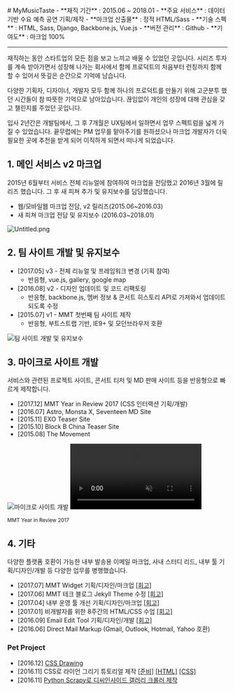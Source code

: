 
<LayoutBase type="mdx">
  # MyMusicTaste
  - **재직 기간** : 2015.06 ~ 2018.01
  - **주요 서비스** : 데이터 기반 수요 예측 공연 기획/제작
  - **마크업 산출물** : 정적 HTML/Sass
  - **기술 스펙** : HTML, Sass, Django, Backbone.js, Vue.js
  - **버전 관리** : Github
  - **기여도** : 마크업 100%

  ---

  재직하는 동안 스타트업의 모든 점을 보고 느끼고 배울 수 있었던 곳입니다. 시리즈 투자를 계속 받아가면서 성장해 나가는 회사에서 함께 프로덕트의 처음부터 런칭까지 함께 할 수 있어서 뜻깊은 순간으로 기억에
  남습니다.

  다양한 기획자, 디자이너, 개발자 모두 함께 하나의 프로덕트를 만들기 위해 고군분투 했던 시간들이 참 따뜻한 기억으로 남아있습니다. 끊임없이 개인의 성장에 대해 관심을 갖고 챌린지를 주었던 곳입니다.

  입사 2년간은 개발팀에서, 그 후 7개월은 UX팀에서 일하면서 업무 스펙트럼을 넓게 가질 수 있었습니다. 끝무렵에는 PM 업무를 맡아주기를 원하셨으나 마크업 개발자가 더욱 필요한 곳에 추천을 받게 되어
  이직하게 되면서 떠나게 되었습니다.

  ## 1. 메인 서비스 v2 마크업

  2015년 6월부터 서비스 전체 리뉴얼에 참여하여 마크업을 전담했고 2016년 3월에 릴리즈 했습니다. 그 후 새 피쳐 추가 및 유지보수를 담당했습니다.

  - 웹/모바일웹 마크업 전담, v2 릴리즈(2015.06~2016.03)
  - 새 피쳐 마크업 전담 및 유지보수 (2016.03~2018.01)

  ![Untitled.png](/images/experience/mmt/Untitled.png)

  ## 2. 팀 사이트 개발 및 유지보수

  - [2017.05] v3 - 전체 리뉴얼 및 프레임워크 변경 (기획 참여)
    - 반응형, vue.js, gallery, google map
  - [2016.08] v2 - 디자인 업데이트 및 코드 리팩토링
    - 반응형, backbone.js, 멤버 정보 & 콘서트 히스토리 API로 가져와서 업데이트 되도록 수정
  - [2015.07] v1 - MMT 첫번째 팀 사이트 제작
    - 반응형, 부트스트랩 기반, IE9+ 및 모던브라우저 호환

  ![팀 사이트 개발 및 유지보수](/images/experience/mmt/Untitled%201.png)

  ## 3. 마이크로 사이트 개발

  서비스와 관련된 프로젝트 사이트, 콘서트 티저 및 MD 판매 사이트 등을 반응형으로 빠르게 제작합니다.

  - [2017.12] MMT Year in Review 2017 (CSS 인터랙션 기획/개발)
  - [2016.07] Astro, Monsta X, Seventeen MD Site
  - [2015.11] EXO Teaser Site
  - [2015.10] Block B China Teaser Site
  - [2015.08] The Movement

  ![마이크로 사이트 개발](/images/experience/mmt/Untitled%202.png)
  <video controls autoPlay loop muted playsInline>
    <source src="/videos/mmt_2017.mp4" type="video/mp4" />
  </video>
  <p className="text-center fc-text8"><small>MMT Year in Review 2017</small></p>

  ## 4. 기타

  다양한 플랫폼 호환이 가능한 내부 발송용 이메일 마크업, 사내 스터디 리드, 내부 툴 기획/디자인/개발 등 다양한 업무를 병행했습니다.

  - [2017.07] MMT Widget 기획/디자인/마크업 [[회고]](./mymusictaste/201707)
  - [2017.06] MMT 테크 블로그 Jekyll Theme 수정 [[회고]](./mymusictaste/201706)
  - [2017.04] 내부 운영 툴 개선 기획/디자인/마크업 [[회고]](./mymusictaste/201704)
  - [2017.01] 비개발자를 위한 8주간의 HTML/CSS 수업 [[회고]](./mymusictaste/201701)
  - [2016.09] Email Edit Tool 기획/디자인/개발 [[회고]](./mymusictaste/201609)
  - [2016.06] Direct Mail Markup (Gmail, Outlook, Hotmail, Yahoo 호환)

  ### Pet Project
  - [2016.12] <a href="https://codepen.io/collection/AVKvZM/" target="_blank">CSS Drawing</a>
  - [2016.11] CSS로 라이언 그리기 튜토리얼 제작 [[준비]](./mymusictaste/201611-css-ryan1) [[HTML]](./mymusictaste/201611-css-ryan2) [[CSS]](./mymusictaste/201611-css-ryan3)
  - [2016.11] [Python Scrapy로 디씨인사이드 갤러리 크롤러 제작](./mymusictaste/201611)
</LayoutBase>
